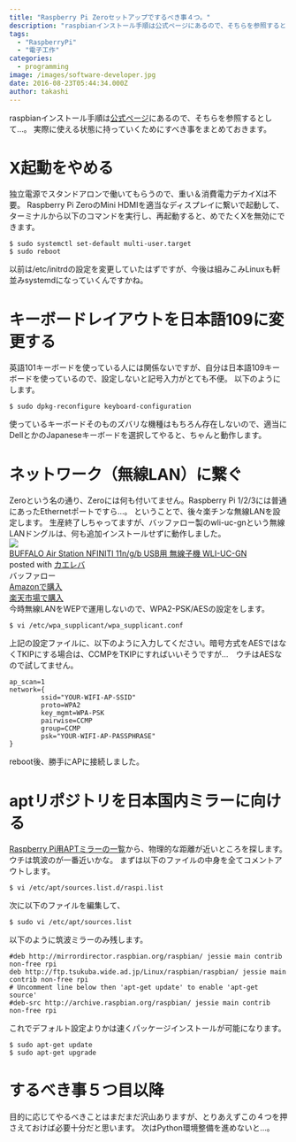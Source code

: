```yaml
---
title: "Raspberry Pi Zeroセットアップでするべき事４つ。"
description: "raspbianインストール手順は公式ページにあるので、そちらを参照するとして…。実際に使える状態に持っていくためにすべき事をまとめておきます。X起動をやめる独..."
tags:
  - "RaspberryPi"
  - "電子工作"
categories:
  - programming
image: /images/software-developer.jpg
date: 2016-08-23T05:44:34.000Z
author: takashi
---
```



raspbianインストール手順は<a href="https://www.raspberrypi.org/documentation/installation/installing-images/">公式ページ</a>にあるので、そちらを参照するとして…。
実際に使える状態に持っていくためにすべき事をまとめておきます。
<h1>X起動をやめる</h1>
独立電源でスタンドアロンで働いてもらうので、重い＆消費電力デカイXは不要。
Raspberry Pi ZeroのMini HDMIを適当なディスプレイに繋いで起動して、ターミナルから以下のコマンドを実行し、再起動すると、めでたくXを無効にできます。
<pre><code class="bash">$ sudo systemctl set-default multi-user.target
$ sudo reboot
</code></pre>
以前は/etc/initrdの設定を変更していたはずですが、今後は組みこみLinuxも軒並みsystemdになっていくんですかね。
<h1>キーボードレイアウトを日本語109に変更する</h1>
英語101キーボードを使っている人には関係ないですが、自分は日本語109キーボードを使っているので、設定しないと記号入力がとても不便。
以下のようにします。
<pre><code class="bash">$ sudo dpkg-reconfigure keyboard-configuration
</code></pre>
使っているキーボードそのものズバリな機種はもちろん存在しないので、適当にDellとかのJapaneseキーボードを選択してやると、ちゃんと動作します。
<h1>ネットワーク（無線LAN）に繋ぐ</h1>
Zeroという名の通り、Zeroには何も付いてません。Raspberry Pi 1/2/3には普通にあったEthernetポートですら…。
ということで、後々楽チンな無線LANを設定します。
生産終了しちゃってますが、バッファロー製のwli-uc-gnという無線LANドングルは、何も追加インストールせずに動作しました。
<div class="cstmreba"><div class="kaerebalink-box"><div class="kaerebalink-image"><a href="http://c.af.moshimo.com/af/c/click?a_id=602830&amp;p_id=170&amp;pc_id=185&amp;pl_id=4062&amp;s_v=b5Rz2P0601xu&amp;url=http%3A%2F%2Fwww.amazon.co.jp%2Fexec%2Fobidos%2FASIN%2FB001POGJKU%2Fref%3Dnosim" target="_blank" rel="noopener"><img src="http://ecx.images-amazon.com/images/I/31p7dLiqFSL._SL160_.jpg" style="border: none" /></a><img src="http://i.af.moshimo.com/af/i/impression?a_id=602830&amp;p_id=170&amp;pc_id=185&amp;pl_id=4062" width="1" height="1" style="border:none"></div><div class="kaerebalink-info"><div class="kaerebalink-name"><a href="http://c.af.moshimo.com/af/c/click?a_id=602830&amp;p_id=170&amp;pc_id=185&amp;pl_id=4062&amp;s_v=b5Rz2P0601xu&amp;url=http%3A%2F%2Fwww.amazon.co.jp%2Fexec%2Fobidos%2FASIN%2FB001POGJKU%2Fref%3Dnosim" target="_blank" rel="noopener">BUFFALO Air Station NFINITI 11n/g/b USB用 無線子機 WLI-UC-GN</a><img src="http://i.af.moshimo.com/af/i/impression?a_id=602830&amp;p_id=170&amp;pc_id=185&amp;pl_id=4062" width="1" height="1" style="border:none"><div class="kaerebalink-powered-date">posted with <a href="http://kaereba.com" rel="nofollow noopener" target="_blank">カエレバ</a></div></div><div class="kaerebalink-detail"> バッファロー     </div><div class="kaerebalink-link1"><div class="shoplinkamazon"><a href="http://c.af.moshimo.com/af/c/click?a_id=602830&amp;p_id=170&amp;pc_id=185&amp;pl_id=4062&amp;s_v=b5Rz2P0601xu&amp;url=http%3A%2F%2Fwww.amazon.co.jp%2Fgp%2Fsearch%3Fkeywords%3DBUFFALO%2520Air%2520Station%2520NFINITI%252011n%252Fg%252Fb%2520USB%2597p%2520%2596%25B3%2590%25FC%258Eq%258B%2540%2520WLI-UC-GN%26__mk_ja_JP%3D%2583J%2583%255E%2583J%2583i" target="_blank" rel="noopener">Amazonで購入</a><img src="http://i.af.moshimo.com/af/i/impression?a_id=602830&amp;p_id=170&amp;pc_id=185&amp;pl_id=4062" width="1" height="1" style="border:none"></div><div class="shoplinkrakuten"><a href="http://c.af.moshimo.com/af/c/click?a_id=602830&amp;p_id=54&amp;pc_id=54&amp;pl_id=616&amp;s_v=b5Rz2P0601xu&amp;url=http%3A%2F%2Fsearch.rakuten.co.jp%2Fsearch%2Fmall%2FBUFFALO%2520Air%2520Station%2520NFINITI%252011n%252Fg%252Fb%2520USB%25E7%2594%25A8%2520%25E7%2584%25A1%25E7%25B7%259A%25E5%25AD%2590%25E6%25A9%259F%2520WLI-UC-GN%2F-%2Ff.1-p.1-s.1-sf.0-st.A-v.2%3Fx%3D0" target="_blank" rel="noopener">楽天市場で購入</a><img src="http://i.af.moshimo.com/af/i/impression?a_id=602830&amp;p_id=54&amp;pc_id=54&amp;pl_id=616" width="1" height="1" style="border:none"></div></div></div><div class="booklink-footer"></div></div></div>
今時無線LANをWEPで運用しないので、WPA2-PSK/AESの設定をします。
<pre><code class="bash">$ vi /etc/wpa_supplicant/wpa_supplicant.conf
</code></pre>
上記の設定ファイルに、以下のように入力してください。暗号方式をAESではなくTKIPにする場合は、CCMPをTKIPにすればいいそうですが…　ウチはAESなので試してません。
<pre><code>ap_scan=1
network={
        ssid="YOUR-WIFI-AP-SSID"
        proto=WPA2
        key_mgmt=WPA-PSK
        pairwise=CCMP
        group=CCMP
        psk="YOUR-WIFI-AP-PASSPHRASE"
}
</code></pre>
reboot後、勝手にAPに接続しました。
<h1>aptリポジトリを日本国内ミラーに向ける</h1>
<a href="https://www.raspbian.org/RaspbianMirrors">Raspberry Pi用APTミラーの一覧</a>から、物理的な距離が近いところを探します。
ウチは筑波のが一番近いかな。
まずは以下のファイルの中身を全てコメントアウトします。
<pre><code class="bash">$ vi /etc/apt/sources.list.d/raspi.list
</code></pre>
次に以下のファイルを編集して、
<pre><code class="bash">$ sudo vi /etc/apt/sources.list
</code></pre>
以下のように筑波ミラーのみ残します。
<pre><code>#deb http://mirrordirector.raspbian.org/raspbian/ jessie main contrib non-free rpi
deb http://ftp.tsukuba.wide.ad.jp/Linux/raspbian/raspbian/ jessie main contrib non-free rpi
# Uncomment line below then 'apt-get update' to enable 'apt-get source'
#deb-src http://archive.raspbian.org/raspbian/ jessie main contrib non-free rpi
</code></pre>
これでデフォルト設定よりかは速くパッケージインストールが可能になります。
<pre><code class="bash">$ sudo apt-get update
$ sudo apt-get upgrade
</code></pre>
<h1>するべき事５つ目以降</h1>
目的に応じてやるべきことはまだまだ沢山ありますが、とりあえずこの４つを押さえておけば必要十分だと思います。
次はPython環境整備を進めないと…。